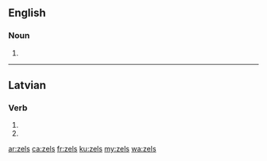 ==English==

===Noun===
{{head|en|plural}}

# {{plural of|zel|lang=en}}

----

==Latvian==

===Verb===
{{head|lv|verb form}}

# {{lv-inflection of|zelt|3rd|s|fut|ind|v}}
# {{lv-inflection of|zelt|3rd|p|fut|ind|v}}

[[ar:zels]]
[[ca:zels]]
[[fr:zels]]
[[ku:zels]]
[[my:zels]]
[[wa:zels]]